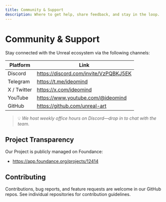 ```yaml
---
title: Community & Support
description: Where to get help, share feedback, and stay in the loop.
---
```


# Community & Support

Stay connected with the Unreal ecosystem via the following channels:

| Platform | Link |
| --- | --- |
| Discord | https://discord.com/invite/VzPQBKJ5EK |
| Telegram | https://t.me/ideomind |
| X / Twitter | https://x.com/ideomind |
| YouTube | https://www.youtube.com/@ideomind |
| GitHub | https://github.com/unreal-art |

> 💡 _We host weekly office hours on Discord—drop in to chat with the team._

## Project Transparency

Our Project is publicly managed on Foundance:

- https://app.foundance.org/projects/12414

## Contributing

Contributions, bug reports, and feature requests are welcome in our GitHub repos. See individual repositories for contribution guidelines.
